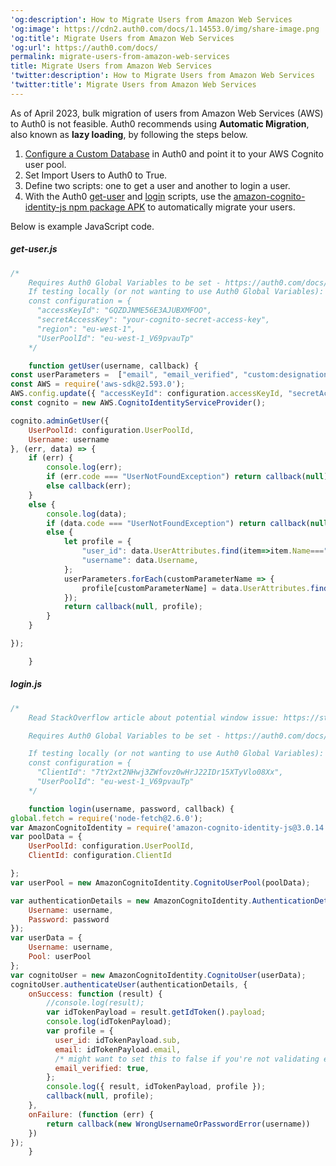 ---
'og:description': How to Migrate Users from Amazon Web Services
'og:image': https://cdn2.auth0.com/docs/1.14553.0/img/share-image.png
'og:title': Migrate Users from Amazon Web Services
'og:url': https://auth0.com/docs/
permalink: migrate-users-from-amazon-web-services
title: Migrate Users from Amazon Web Services
'twitter:description': How to Migrate Users from Amazon Web Services
'twitter:title': Migrate Users from Amazon Web Services
---
As of April 2023, bulk migration of users from Amazon Web Services (AWS) to Auth0 is not feasible. Auth0 recommends using **Automatic Migration**, also known as **lazy loading**, by following the steps below.

1. [Configure a Custom Database](/docs/authenticate/database-connections/custom-db/create-db-connection) in Auth0 and point it to your AWS Cognito user pool.
2. Set Import Users to Auth0 to True.
3. Define two scripts: one to get a user and another to login a user.
4. With the Auth0 [get-user](/docs/authenticate/database-connections/custom-db/templates/get-user) and [login](/docs/authenticate/database-connections/custom-db/templates/login) scripts, use the [amazon-cognito-identity-js npm package APK](https://www.npmjs.com/package/amazon-cognito-identity-js) to automatically migrate your users.

Below is example JavaScript code.

##### get-user.js

```javascript lines expandable
/*
    Requires Auth0 Global Variables to be set - https://auth0.com/docs/rules/configure-global-variables-for-rules
    If testing locally (or not wanting to use Auth0 Global Variables):
    const configuration = {
      "accessKeyId": "GQZDJNME56E3AJUBXMFOO",
      "secretAccessKey": "your-cognito-secret-access-key",
      "region": "eu-west-1",
      "UserPoolId": "eu-west-1_V69pvauTp"
    */

    function getUser(username, callback) {
const userParameters =  ["email", "email_verified", "custom:designation"];
const AWS = require('aws-sdk@2.593.0');
AWS.config.update({ "accessKeyId": configuration.accessKeyId, "secretAccessKey": configuration.secretAccessKey, "region": configuration.region });
const cognito = new AWS.CognitoIdentityServiceProvider();

cognito.adminGetUser({
    UserPoolId: configuration.UserPoolId,
    Username: username
}, (err, data) => {
    if (err) {
        console.log(err);
        if (err.code === "UserNotFoundException") return callback(null);
        else callback(err);
    }
    else {
        console.log(data);
        if (data.code === "UserNotFoundException") return callback(null);
        else {
            let profile = {
                "user_id": data.UserAttributes.find(item=>item.Name==="sub").Value,
                "username": data.Username,
            };
            userParameters.forEach(customParameterName => {
                profile[customParameterName] = data.UserAttributes.find(item=>item.Name===customParameterName).Value;
            });
            return callback(null, profile);
        }
    }

});

    }
```






##### login.js

```javascript lines expandable
/*
    Read StackOverflow article about potential window issue: https://stackoverflow.com/questions/40219518/aws-cognito-unauthenticated-login-error-window-is-not-defined-js

    Requires Auth0 Global Variables to be set - https://auth0.com/docs/rules/configure-global-variables-for-rules

    If testing locally (or not wanting to use Auth0 Global Variables):
    const configuration = {
      "ClientId": "7tY2xt2NHwj3ZWfovz0wHrJ22IDr15XTyVlo08Xx",
      "UserPoolId": "eu-west-1_V69pvauTp"
    */

    function login(username, password, callback) {
global.fetch = require('node-fetch@2.6.0');
var AmazonCognitoIdentity = require('amazon-cognito-identity-js@3.0.14');
var poolData = {
    UserPoolId: configuration.UserPoolId,
    ClientId: configuration.ClientId

};
var userPool = new AmazonCognitoIdentity.CognitoUserPool(poolData);

var authenticationDetails = new AmazonCognitoIdentity.AuthenticationDetails({
    Username: username,
    Password: password
});
var userData = {
    Username: username,
    Pool: userPool
};
var cognitoUser = new AmazonCognitoIdentity.CognitoUser(userData);
cognitoUser.authenticateUser(authenticationDetails, {
    onSuccess: function (result) {
        //console.log(result);
        var idTokenPayload = result.getIdToken().payload;
        console.log(idTokenPayload);
        var profile = {
          user_id: idTokenPayload.sub,
          email: idTokenPayload.email,
          /* might want to set this to false if you're not validating email addresses */
          email_verified: true,
        };
        console.log({ result, idTokenPayload, profile });
        callback(null, profile);
    },
    onFailure: (function (err) {
        return callback(new WrongUsernameOrPasswordError(username))
    })
});
    }
```



